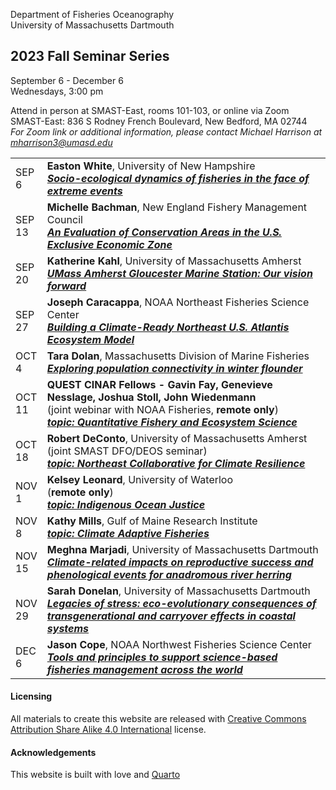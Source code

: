 Department of Fisheries Oceanography\
University of Massachusetts Dartmouth

## 2023 Fall Seminar Series

September 6 - December 6\
Wednesdays, 3:00 pm

Attend in person at SMAST-East, rooms 101-103, or online via Zoom\
SMAST-East: 836 S Rodney French Boulevard, New Bedford, MA 02744\
*For Zoom link or additional information, please contact Michael Harrison at [mharrison3\@umasd.edu](mailto:mharrison3@umassd.edu)*

+----------+-------------------------------------------------------------------------------------------------------------------------------------------------+
| SEP 6    | **Easton White**, University of New Hampshire\                                                                                                  |
|          | [***Socio-ecological dynamics of fisheries in the face of extreme events***](abstracts.html#white)                                              |
+----------+-------------------------------------------------------------------------------------------------------------------------------------------------+
| SEP 13   | **Michelle Bachman**, New England Fishery Management Council\                                                                                   |
|          | [***An Evaluation of Conservation Areas in the U.S. Exclusive Economic Zone***](abstracts.html#bachman)                                         |
+----------+-------------------------------------------------------------------------------------------------------------------------------------------------+
| SEP 20   | **Katherine Kahl**, University of Massachusetts Amherst\                                                                                        |
|          | [***UMass Amherst Gloucester Marine Station: Our vision forward***](abstracts.html#kahl)                                                        |
+----------+-------------------------------------------------------------------------------------------------------------------------------------------------+
| SEP 27   | **Joseph Caracappa**, NOAA Northeast Fisheries Science Center\                                                                                  |
|          | [***Building a Climate-Ready Northeast U.S. Atlantis Ecosystem Model***](abstracts.html#caracappa)                                              |
+----------+-------------------------------------------------------------------------------------------------------------------------------------------------+
| OCT 4    | **Tara Dolan**, Massachusetts Division of Marine Fisheries\                                                                                     |
|          | [***Exploring population connectivity in winter flounder***](abstracts.html#dolan)                                                              |
+----------+-------------------------------------------------------------------------------------------------------------------------------------------------+
| OCT 11   | **QUEST CINAR Fellows - Gavin Fay, Genevieve Nesslage, Joshua Stoll, John Wiedenmann**\                                                         |
|          | (joint webinar with NOAA Fisheries, **remote only**)\                                                                                           |
|          | [***topic: Quantitative Fishery and Ecosystem Science***](abstracts.html#quest)                                                                 |
+----------+-------------------------------------------------------------------------------------------------------------------------------------------------+
| OCT 18   | **Robert DeConto**, University of Massachusetts Amherst\                                                                                        |
|          | (joint SMAST DFO/DEOS seminar)\                                                                                                                 |
|          | [***topic: Northeast Collaborative for Climate Resilience***](abstracts.html#deconto)                                                           |
+----------+-------------------------------------------------------------------------------------------------------------------------------------------------+
| NOV 1    | **Kelsey Leonard**, University of Waterloo\                                                                                                     |
|          | (**remote only**)\                                                                                                                              |
|          | [***topic: Indigenous Ocean Justice***](abstracts.html#leonard)                                                                                 |
+----------+-------------------------------------------------------------------------------------------------------------------------------------------------+
| NOV 8    | **Kathy Mills**, Gulf of Maine Research Institute\                                                                                              |
|          | [***topic: Climate Adaptive Fisheries***](abstracts.html#mills)                                                                                 |
+----------+-------------------------------------------------------------------------------------------------------------------------------------------------+
| NOV 15   | **Meghna Marjadi**, University of Massachusetts Dartmouth\                                                                                      |
|          | [***Climate-related impacts on reproductive success and phenological events for anadromous river herring***](abstracts.html#marjadi)            |
+----------+-------------------------------------------------------------------------------------------------------------------------------------------------+
| NOV 29   | **Sarah Donelan**, University of Massachusetts Dartmouth\                                                                                       |
|          | [***Legacies of stress: eco-evolutionary consequences of transgenerational and carryover effects in coastal systems***](abstracts.html#donelan) |
+----------+-------------------------------------------------------------------------------------------------------------------------------------------------+
| DEC 6    | **Jason Cope**, NOAA Northwest Fisheries Science Center\                                                                                        |
|          | [***Tools and principles to support science-based fisheries management across the world***](abstracts.html#cope)                                |
+----------+-------------------------------------------------------------------------------------------------------------------------------------------------+

#### Licensing

All materials to create this website are released with [Creative Commons Attribution Share Alike 4.0 International](LICENSE.html) license.

#### Acknowledgements

This website is built with love and [Quarto](https://quarto.org/)
